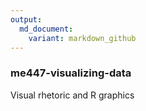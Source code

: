 ```yaml
---
output:
  md_document:
    variant: markdown_github
---
```


### me447-visualizing-data

Visual rhetoric and R graphics
